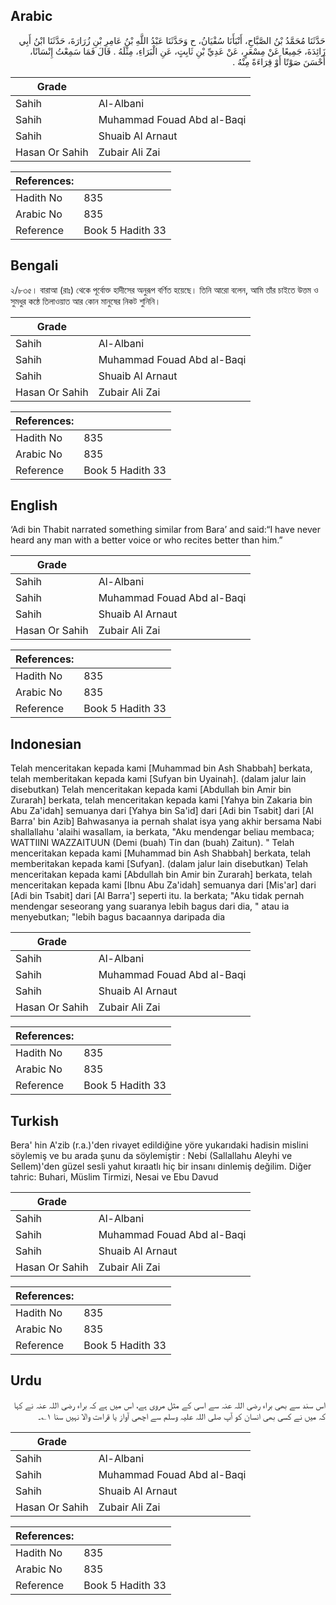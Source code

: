 ## Arabic


<div dir="rtl" lang="ar" style={{fontSize:'larger',backgroundColor:'#f8f9fa',padding:20}}>
حَدَّثَنَا مُحَمَّدُ بْنُ الصَّبَّاحِ، أَنْبَأَنَا سُفْيَانُ، ح وَحَدَّثَنَا عَبْدُ اللَّهِ بْنُ عَامِرِ بْنِ زُرَارَةَ، حَدَّثَنَا ابْنُ أَبِي زَائِدَةَ، جَمِيعًا عَنْ مِسْعَرٍ، عَنْ عَدِيِّ بْنِ ثَابِتٍ، عَنِ الْبَرَاءِ، مِثْلَهُ ‏.‏ قَالَ فَمَا سَمِعْتُ إِنْسَانًا، أَحْسَنَ صَوْتًا أَوْ قِرَاءَةً مِنْهُ ‏.‏
</div>
<div style={{backgroundColor:'#f8f9fa',padding:20, marginBottom: 10}}><table> <thead> <tr> <th>Grade</th> <th></th> </tr> </thead> <tbody> <tr><td>Sahih</td><td>Al-Albani</td></tr><tr><td>Sahih</td><td>Muhammad Fouad Abd al-Baqi</td></tr><tr><td>Sahih</td><td>Shuaib Al Arnaut</td></tr><tr><td>Hasan Or Sahih</td><td>Zubair Ali Zai</td></tr></tbody></table><table> <thead> <tr> <th>References:</th> <th></th> </tr> </thead> <tbody><tr><td>Hadith No</td><td>835</td></tr><tr><td>Arabic No</td><td>835</td></tr><tr><td>Reference</td><td>Book 5 Hadith 33</td></tr></tbody></table></div>

## Bengali


<div dir="ltr" lang="bn" style={{fontSize:'larger',backgroundColor:'#f8f9fa',padding:20}}>
২/৮৩৫। বারাআ (রাঃ) থেকে পূর্বোক্ত হাদীসের অনুরূপ বর্ণিত হয়েছে। তিনি আরো বলেন, আমি তাঁর চাইতে উত্তম ও সুমধুর কন্ঠে তিলাওয়াত আর কোন মানুষের নিকট শুনিনি।
</div>
<div style={{backgroundColor:'#f8f9fa',padding:20, marginBottom: 10}}><table> <thead> <tr> <th>Grade</th> <th></th> </tr> </thead> <tbody> <tr><td>Sahih</td><td>Al-Albani</td></tr><tr><td>Sahih</td><td>Muhammad Fouad Abd al-Baqi</td></tr><tr><td>Sahih</td><td>Shuaib Al Arnaut</td></tr><tr><td>Hasan Or Sahih</td><td>Zubair Ali Zai</td></tr></tbody></table><table> <thead> <tr> <th>References:</th> <th></th> </tr> </thead> <tbody><tr><td>Hadith No</td><td>835</td></tr><tr><td>Arabic No</td><td>835</td></tr><tr><td>Reference</td><td>Book 5 Hadith 33</td></tr></tbody></table></div>

## English


<div dir="ltr" lang="en" style={{fontSize:'larger',backgroundColor:'#f8f9fa',padding:20}}>
‘Adi bin Thabit narrated something similar from Bara’ and said:“I have never heard any man with a better voice or who recites better than him.”
</div>
<div style={{backgroundColor:'#f8f9fa',padding:20, marginBottom: 10}}><table> <thead> <tr> <th>Grade</th> <th></th> </tr> </thead> <tbody> <tr><td>Sahih</td><td>Al-Albani</td></tr><tr><td>Sahih</td><td>Muhammad Fouad Abd al-Baqi</td></tr><tr><td>Sahih</td><td>Shuaib Al Arnaut</td></tr><tr><td>Hasan Or Sahih</td><td>Zubair Ali Zai</td></tr></tbody></table><table> <thead> <tr> <th>References:</th> <th></th> </tr> </thead> <tbody><tr><td>Hadith No</td><td>835</td></tr><tr><td>Arabic No</td><td>835</td></tr><tr><td>Reference</td><td>Book 5 Hadith 33</td></tr></tbody></table></div>

## Indonesian


<div dir="ltr" lang="id" style={{fontSize:'larger',backgroundColor:'#f8f9fa',padding:20}}>
Telah menceritakan kepada kami [Muhammad bin Ash Shabbah] berkata, telah memberitakan kepada kami [Sufyan bin Uyainah]. (dalam jalur lain disebutkan) Telah menceritakan kepada kami [Abdullah bin Amir bin Zurarah] berkata, telah menceritakan kepada kami [Yahya bin Zakaria bin Abu Za'idah] semuanya dari [Yahya bin Sa'id] dari [Adi bin Tsabit] dari [Al Barra' bin Azib] Bahwasanya ia pernah shalat isya yang akhir bersama Nabi shallallahu 'alaihi wasallam, ia berkata, "Aku mendengar beliau membaca; WATTIINI WAZZAITUUN (Demi (buah) Tin dan (buah) Zaitun). " Telah menceritakan kepada kami [Muhammad bin Ash Shabbah] berkata, telah memberitakan kepada kami [Sufyan]. (dalam jalur lain disebutkan) Telah menceritakan kepada kami [Abdullah bin Amir bin Zurarah] berkata, telah menceritakan kepada kami [Ibnu Abu Za'idah] semuanya dari [Mis'ar] dari [Adi bin Tsabit] dari [Al Barra'] seperti itu. Ia berkata; "Aku tidak pernah mendengar seseorang yang suaranya lebih bagus dari dia, " atau ia menyebutkan; "lebih bagus bacaannya daripada dia
</div>
<div style={{backgroundColor:'#f8f9fa',padding:20, marginBottom: 10}}><table> <thead> <tr> <th>Grade</th> <th></th> </tr> </thead> <tbody> <tr><td>Sahih</td><td>Al-Albani</td></tr><tr><td>Sahih</td><td>Muhammad Fouad Abd al-Baqi</td></tr><tr><td>Sahih</td><td>Shuaib Al Arnaut</td></tr><tr><td>Hasan Or Sahih</td><td>Zubair Ali Zai</td></tr></tbody></table><table> <thead> <tr> <th>References:</th> <th></th> </tr> </thead> <tbody><tr><td>Hadith No</td><td>835</td></tr><tr><td>Arabic No</td><td>835</td></tr><tr><td>Reference</td><td>Book 5 Hadith 33</td></tr></tbody></table></div>

## Turkish


<div dir="ltr" lang="tr" style={{fontSize:'larger',backgroundColor:'#f8f9fa',padding:20}}>
Bera' hin A'zib (r.a.)'den rivayet edildiğine yöre yukarıdaki hadisin mislini söylemiş ve bu arada şunu da söylemiştir : Nebi (Sallallahu Aleyhi ve Sellem)'den güzel sesli yahut kıraatlı hiç bir insanı dinlemiş değilim. Diğer tahric: Buhari, Müslim Tirmizi, Nesai ve Ebu Davud
</div>
<div style={{backgroundColor:'#f8f9fa',padding:20, marginBottom: 10}}><table> <thead> <tr> <th>Grade</th> <th></th> </tr> </thead> <tbody> <tr><td>Sahih</td><td>Al-Albani</td></tr><tr><td>Sahih</td><td>Muhammad Fouad Abd al-Baqi</td></tr><tr><td>Sahih</td><td>Shuaib Al Arnaut</td></tr><tr><td>Hasan Or Sahih</td><td>Zubair Ali Zai</td></tr></tbody></table><table> <thead> <tr> <th>References:</th> <th></th> </tr> </thead> <tbody><tr><td>Hadith No</td><td>835</td></tr><tr><td>Arabic No</td><td>835</td></tr><tr><td>Reference</td><td>Book 5 Hadith 33</td></tr></tbody></table></div>

## Urdu


<div dir="rtl" lang="ur" style={{fontSize:'larger',backgroundColor:'#f8f9fa',padding:20}}>
اس سند سے بھی براء رضی اللہ عنہ سے اسی کے مثل مروی ہے، اس میں ہے کہ براء رضی اللہ عنہ نے کہا کہ میں نے کسی بھی انسان کو آپ صلی اللہ علیہ وسلم سے اچھی آواز یا قراءت والا نہیں سنا ۱؎۔
</div>
<div style={{backgroundColor:'#f8f9fa',padding:20, marginBottom: 10}}><table> <thead> <tr> <th>Grade</th> <th></th> </tr> </thead> <tbody> <tr><td>Sahih</td><td>Al-Albani</td></tr><tr><td>Sahih</td><td>Muhammad Fouad Abd al-Baqi</td></tr><tr><td>Sahih</td><td>Shuaib Al Arnaut</td></tr><tr><td>Hasan Or Sahih</td><td>Zubair Ali Zai</td></tr></tbody></table><table> <thead> <tr> <th>References:</th> <th></th> </tr> </thead> <tbody><tr><td>Hadith No</td><td>835</td></tr><tr><td>Arabic No</td><td>835</td></tr><tr><td>Reference</td><td>Book 5 Hadith 33</td></tr></tbody></table></div>